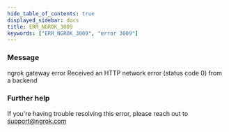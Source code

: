 ```yaml
---
hide_table_of_contents: true
displayed_sidebar: docs
title: ERR_NGROK_3009
keywords: ["ERR_NGROK_3009", "error 3009"]
---
```


### Message

ngrok gateway error
Received an HTTP network error (status code 0) from a backend

### Further help

If you're having trouble resolving this error, please reach out to [support@ngrok.com](mailto:support@ngrok.com?subject=Help%20with%20ERR_NGROK_3009)
